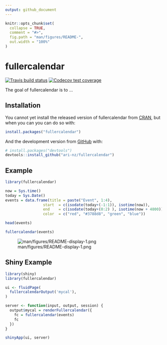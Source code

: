 ```yaml
---
output: github_document
---
```


<!-- README.md is generated from README.Rmd. Please edit that file -->

```r
knitr::opts_chunk$set(
  collapse = TRUE,
  comment = "#>",
  fig.path = "man/figures/README-",
  out.width = "100%"
)
```
# fullercalendar

<!-- badges: start -->
[![Travis build status](https://travis-ci.org/ari-nz/fullercalendar.svg?branch=master)](https://travis-ci.org/ari-nz/fullercalendar)
[![Codecov test coverage](https://codecov.io/gh/ari-nz/fullercalendar/branch/master/graph/badge.svg)](https://codecov.io/gh/ari-nz/fullercalendar?branch=master)
<!-- badges: end -->

The goal of fullercalendar is to ...

## Installation

You cannot yet install the released version of fullercalendar from [CRAN](https://CRAN.R-project.org), but when you can you can do so with:

``` r
install.packages("fullercalendar")
```

And the development version from [GitHub](https://github.com/) with:

``` r
# install.packages("devtools")
devtools::install_github("ari-nz/fullercalendar")
```
## Example


```r
library(fullercalendar)

```


```r
now = Sys.time()
today = Sys.Date()
events = data.frame(title = paste("Event", 1:4),
                 start  = c(isodate(today+(-1:1)), isotime(now)),
                 end    = c(isodate(today+(0:2) ), isotime(now + 4800)),
                 color  = c("red", "#3788d8", "green", "blue"))

head(events)


```

```r
fullercalendar(events)
```

![man/figures/README-display-1.png](man/figures/README-display-1.png)



## Shiny Example

``` r
library(shiny)
library(fullercalendar)

ui <- fluidPage(
  fullercalendarOutput('mycal'),
)

server <- function(input, output, session) {
  output$mycal = renderFullercalendar({
    fc = fullercalendar(events)
    fc
  })
}

shinyApp(ui, server)
```